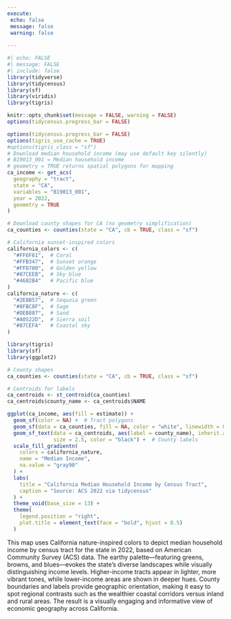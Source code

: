 ```yaml
---
execute:
 echo: false
 message: false
 warning: false
 
---
```


<!-- median income by census tract in Massachusetts 
i am interested in median income by cencus tract in MA. Give me some concise code in R and tidyvencus to download the data. 
-->



```r
#| echo: FALSE
#| message: FALSE
#| include: false
library(tidyverse)
library(tidycensus)
library(sf)
library(viridis)
library(tigris)

knitr::opts_chunk$set(message = FALSE, warning = FALSE)
options(tidycensus.progress_bar = FALSE)
```



```r
options(tidycensus.progress_bar = FALSE)
options(tigris_use_cache = TRUE)
#options(tigris_class = "sf")
# Download median household income (may use default key silently)
# B19013_001 = Median household income
# geometry = TRUE returns spatial polygons for mapping
ca_income <- get_acs(
  geography = "tract",
  state = "CA",
  variables = "B19013_001",
  year = 2022,
  geometry = TRUE
)

# Download county shapes for CA (no geometry simplification)
ca_counties <- counties(state = "CA", cb = TRUE, class = "sf")
```


```r
# California sunset-inspired colors
california_colors <- c(
  "#FF6F61",  # Coral
  "#FFB347",  # Sunset orange
  "#FFD700",  # Golden yellow
  "#87CEEB",  # Sky blue
  "#4682B4"   # Pacific blue
)
california_nature <- c(
  "#2E8B57",  # Sequoia green
  "#8FBC8F",  # Sage
  "#DEB887",  # Sand
  "#A0522D",  # Sierra soil
  "#87CEFA"   # Coastal sky
)

library(tigris)
library(sf)
library(ggplot2)

# County shapes
ca_counties <- counties(state = "CA", cb = TRUE, class = "sf")

# Centroids for labels
ca_centroids <- st_centroid(ca_counties)
ca_centroids$county_name <- ca_centroids$NAME

ggplot(ca_income, aes(fill = estimate)) +
  geom_sf(color = NA) +  # Tract polygons
  geom_sf(data = ca_counties, fill = NA, color = "white", linewidth = 0.3) +  # County borders
  geom_sf_text(data = ca_centroids, aes(label = county_name), inherit.aes = FALSE,
               size = 2.5, color = "black") +  # County labels
  scale_fill_gradientn(
    colors = california_nature,
    name = "Median Income",
    na.value = "gray90"
  ) +
  labs(
    title = "California Median Household Income by Census Tract",
    caption = "Source: ACS 2022 via tidycensus"
  ) +
  theme_void(base_size = 13) +
  theme(
    legend.position = "right",
    plot.title = element_text(face = "bold", hjust = 0.5)
  )

```

This map uses California nature-inspired colors to depict median household income by census tract for the state in 2022, based on American Community Survey (ACS) data. The earthy palette—featuring greens, browns, and blues—evokes the state's diverse landscapes while visually distinguishing income levels. Higher-income tracts appear in lighter, more vibrant tones, while lower-income areas are shown in deeper hues. County boundaries and labels provide geographic orientation, making it easy to spot regional contrasts such as the wealthier coastal corridors versus inland and rural areas. The result is a visually engaging and informative view of economic geography across California.